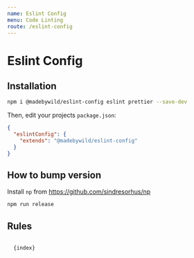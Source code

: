 ```yaml
---
name: Eslint Config
menu: Code Linting
route: /eslint-config
---
```



# Eslint Config

## Installation

```bash
npm i @madebywild/eslint-config eslint prettier --save-dev
```

Then, edit your projects `package.json`:

```json
{
  "eslintConfig": {
    "extends": "@madebywild/eslint-config"
  }
}
```

## How to bump version

Install `np` from https://github.com/sindresorhus/np

```bash
npm run release
```

## Rules

<Code className="javascript">
  {index}
</Code>
